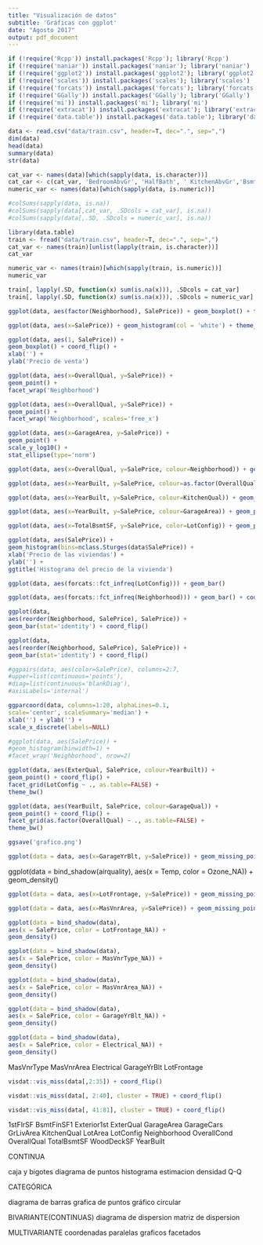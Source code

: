```yaml
---
title: "Visualización de datos"
subtitle: 'Gráficas con ggplot'
date: "Agosto 2017"
output: pdf_document
---
```

```r
if (!require('Rcpp')) install.packages('Rcpp'); library('Rcpp')
if (!require('naniar')) install.packages('naniar'); library('naniar')
if (!require('ggplot2')) install.packages('ggplot2'); library('ggplot2')
if (!require('scales')) install.packages('scales'); library('scales')
if (!require('forcats')) install.packages('forcats'); library('forcats')
if (!require('GGally')) install.packages('GGally'); library('GGally')
if (!require('mi')) install.packages('mi'); library('mi')
if (!require('extracat')) install.packages('extracat'); library('extracat')
if (!require('data.table')) install.packages('data.table'); library('data.table')
```


```r
data <- read.csv("data/train.csv", header=T, dec=".", sep=",")
dim(data)
head(data)
summary(data)
str(data)
```

```r
cat_var <- names(data)[which(sapply(data, is.character))]
cat_car <- c(cat_var, 'BedroomAbvGr', 'HalfBath', ' KitchenAbvGr','BsmtFullBath', 'BsmtHalfBath', 'MSSubClass')
numeric_var <- names(data)[which(sapply(data, is.numeric))]

#colSums(sapply(data, is.na))
#colSums(sapply(data[,cat_var, .SDcols = cat_var], is.na))
#colSums(sapply(data[,.SD, .SDcols = numeric_var], is.na))
```


```r
library(data.table)
train <- fread("data/train.csv", header=T, dec=".", sep=",")
cat_var <- names(train)[unlist(lapply(train, is.character))]
cat_var

numeric_var <- names(train)[which(sapply(train, is.numeric))]
numeric_var

train[, lapply(.SD, function(x) sum(is.na(x))), .SDcols = cat_var]
train[, lapply(.SD, function(x) sum(is.na(x))), .SDcols = numeric_var]
```


```r
ggplot(data, aes(factor(Neighborhood), SalePrice)) + geom_boxplot() + theme(axis.text.x = element_text(angle = 90, hjust =1)) + xlab('Neighborhoods')
```

```r
ggplot(data, aes(x=SalePrice)) + geom_histogram(col = 'white') + theme_light() +scale_x_continuous(labels = comma)
```


```r
ggplot(data, aes(1, SalePrice)) +
geom_boxplot() + coord_flip() +
xlab('') +
ylab('Precio de venta')

```



```r
ggplot(data, aes(x=OverallQual, y=SalePrice)) +
geom_point() +
facet_wrap('Neighborhood')
```

```r
ggplot(data, aes(x=OverallQual, y=SalePrice)) +
geom_point() +
facet_wrap('Neighborhood', scales='free_x')
```

```r
ggplot(data, aes(x=GarageArea, y=SalePrice)) +
geom_point() +
scale_y_log10() +
stat_ellipse(type='norm')
```



```r
ggplot(data, aes(x=OverallQual, y=SalePrice, colour=Neighborhood)) + geom_point()
```


```r
ggplot(data, aes(x=YearBuilt, y=SalePrice, colour=as.factor(OverallQual))) + geom_point()
```



```r
ggplot(data, aes(x=YearBuilt, y=SalePrice, colour=KitchenQual)) + geom_point()
```


```r
ggplot(data, aes(x=YearBuilt, y=SalePrice, colour=GarageArea)) + geom_point()
```

```r
ggplot(data, aes(x=TotalBsmtSF, y=SalePrice, color=LotConfig)) + geom_point()
```


```r
ggplot(data, aes(SalePrice)) +
geom_histogram(bins=nclass.Sturges(data$SalePrice)) +
xlab('Precio de las viviendas') +
ylab('') +
ggtitle('Histograma del precio de la vivienda')
```


```r
ggplot(data, aes(forcats::fct_infreq(LotConfig))) + geom_bar()
```



```r
ggplot(data, aes(forcats::fct_infreq(Neighborhood))) + geom_bar() + coord_flip()
```


```r
ggplot(data,
aes(reorder(Neighborhood, SalePrice), SalePrice)) +
geom_bar(stat='identity') + coord_flip()
```

```r
ggplot(data,
aes(reorder(Neighborhood, SalePrice), SalePrice)) +
geom_bar(stat='identity') + coord_flip()
```


```r
#ggpairs(data, aes(color=SalePrice), columns=2:7,
#upper=list(continuous='points'),
#diag=list(continuous='blankDiag'),
#axisLabels='internal')
```

```r
ggparcoord(data, columns=1:20, alphaLines=0.1,
scale='center', scaleSummary='median') +
xlab('') + ylab('') +
scale_x_discrete(labels=NULL)
```
```r
#ggplot(data, aes(SalePrice)) +
#geom_histogram(binwidth=1) +
#facet_wrap('Neighborhood', nrow=2)
```


```r
ggplot(data, aes(ExterQual, SalePrice, colour=YearBuilt)) +
geom_point() + coord_flip() +
facet_grid(LotConfig ~ ., as.table=FALSE) +
theme_bw()
```


```r
ggplot(data, aes(YearBuilt, SalePrice, colour=GarageQual)) +
geom_point() + coord_flip() +
facet_grid(as.factor(OverallQual) ~ ., as.table=FALSE) +
theme_bw()

```


```r
ggsave('grafico.png')
```


```r
ggplot(data = data, aes(x=GarageYrBlt, y=SalePrice)) + geom_missing_point()
```

ggplot(data = bind_shadow(airquality),
aes(x = Temp, color = Ozone_NA)) +
geom_density()


```r
ggplot(data = data, aes(x=LotFrontage, y=SalePrice)) + geom_missing_point()
```


```r
ggplot(data = data, aes(x=MasVnrArea, y=SalePrice)) + geom_missing_point()
```



```r
ggplot(data = bind_shadow(data),
aes(x = SalePrice, color = LotFrontage_NA)) +
geom_density()
```

```r
ggplot(data = bind_shadow(data),
aes(x = SalePrice, color = MasVnrType_NA)) +
geom_density()
```

```r
ggplot(data = bind_shadow(data),
aes(x = SalePrice, color = MasVnrArea_NA)) +
geom_density()
```
```r
ggplot(data = bind_shadow(data),
aes(x = SalePrice, color = GarageYrBlt_NA)) +
geom_density()
```
```r
ggplot(data = bind_shadow(data),
aes(x = SalePrice, color = Electrical_NA)) +
geom_density()
```
MasVnrType
MasVnrArea
Electrical
GarageYrBlt
LotFrontage








```r
visdat::vis_miss(data[,2:35]) + coord_flip()
```
```r
visdat::vis_miss(data[, 2:40], cluster = TRUE) + coord_flip()
```
```r
visdat::vis_miss(data[, 41:81], cluster = TRUE) + coord_flip()
```


1stFlrSF
BsmtFinSF1
Exterior1st
ExterQual
GarageArea
GarageCars
GrLivArea
KitchenQual
LotArea
LotConfig
Neighborhood
OverallCond
OverallQual
TotalBsmtSF
WoodDeckSF
YearBuilt


CONTINUA

caja y bigotes
diagrama de puntos
histograma
estimacion densidad
Q-Q


CATEGÓRICA

diagrama de barras
grafica de puntos
gráfico circular


BIVARIANTE(CONTINUAS)
diagrama de dispersion
matriz de dispersion

MULTIVARIANTE
coordenadas paralelas
graficos facetados